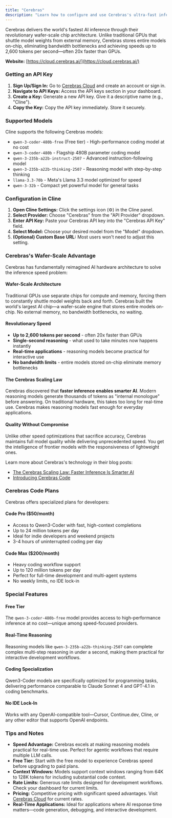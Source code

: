 ```yaml
---
title: "Cerebras"
description: "Learn how to configure and use Cerebras's ultra-fast inference with Cline. Experience up to 2,600 tokens per second with wafer-scale chip architecture and real-time reasoning models."
---
```


Cerebras delivers the world's fastest AI inference through their revolutionary wafer-scale chip architecture. Unlike traditional GPUs that shuttle model weights from external memory, Cerebras stores entire models on-chip, eliminating bandwidth bottlenecks and achieving speeds up to 2,600 tokens per second—often 20x faster than GPUs.

**Website:** [https://cloud.cerebras.ai/](https://cloud.cerebras.ai/)

### Getting an API Key

1.  **Sign Up/Sign In:** Go to [Cerebras Cloud](https://cloud.cerebras.ai/) and create an account or sign in.
2.  **Navigate to API Keys:** Access the API keys section in your dashboard.
3.  **Create a Key:** Generate a new API key. Give it a descriptive name (e.g., "Cline").
4.  **Copy the Key:** Copy the API key immediately. Store it securely.

### Supported Models

Cline supports the following Cerebras models:

-   `qwen-3-coder-480b-free` (Free tier) - High-performance coding model at no cost
-   `qwen-3-coder-480b` - Flagship 480B parameter coding model
-   `qwen-3-235b-a22b-instruct-2507` - Advanced instruction-following model
-   `qwen-3-235b-a22b-thinking-2507` - Reasoning model with step-by-step thinking
-   `llama-3.3-70b` - Meta's Llama 3.3 model optimized for speed
-   `qwen-3-32b` - Compact yet powerful model for general tasks

### Configuration in Cline

1.  **Open Cline Settings:** Click the settings icon (⚙️) in the Cline panel.
2.  **Select Provider:** Choose "Cerebras" from the "API Provider" dropdown.
3.  **Enter API Key:** Paste your Cerebras API key into the "Cerebras API Key" field.
4.  **Select Model:** Choose your desired model from the "Model" dropdown.
5.  **(Optional) Custom Base URL:** Most users won't need to adjust this setting.

### Cerebras's Wafer-Scale Advantage

Cerebras has fundamentally reimagined AI hardware architecture to solve the inference speed problem:

#### Wafer-Scale Architecture
Traditional GPUs use separate chips for compute and memory, forcing them to constantly shuttle model weights back and forth. Cerebras built the world's largest AI chip—a wafer-scale engine that stores entire models on-chip. No external memory, no bandwidth bottlenecks, no waiting.

#### Revolutionary Speed
- **Up to 2,600 tokens per second** - often 20x faster than GPUs
- **Single-second reasoning** - what used to take minutes now happens instantly
- **Real-time applications** - reasoning models become practical for interactive use
- **No bandwidth limits** - entire models stored on-chip eliminate memory bottlenecks

#### The Cerebras Scaling Law
Cerebras discovered that **faster inference enables smarter AI**. Modern reasoning models generate thousands of tokens as "internal monologue" before answering. On traditional hardware, this takes too long for real-time use. Cerebras makes reasoning models fast enough for everyday applications.

#### Quality Without Compromise
Unlike other speed optimizations that sacrifice accuracy, Cerebras maintains full model quality while delivering unprecedented speed. You get the intelligence of frontier models with the responsiveness of lightweight ones.

Learn more about Cerebras's technology in their blog posts:
- [The Cerebras Scaling Law: Faster Inference Is Smarter AI](https://www.cerebras.ai/blog/the-cerebras-scaling-law-faster-inference-is-smarter-ai)
- [Introducing Cerebras Code](https://www.cerebras.ai/blog/introducing-cerebras-code)

### Cerebras Code Plans

Cerebras offers specialized plans for developers:

#### Code Pro ($50/month)
- Access to Qwen3-Coder with fast, high-context completions
- Up to 24 million tokens per day
- Ideal for indie developers and weekend projects
- 3-4 hours of uninterrupted coding per day

#### Code Max ($200/month)
- Heavy coding workflow support
- Up to 120 million tokens per day
- Perfect for full-time development and multi-agent systems
- No weekly limits, no IDE lock-in

### Special Features

#### Free Tier
The `qwen-3-coder-480b-free` model provides access to high-performance inference at no cost—unique among speed-focused providers.

#### Real-Time Reasoning
Reasoning models like `qwen-3-235b-a22b-thinking-2507` can complete complex multi-step reasoning in under a second, making them practical for interactive development workflows.

#### Coding Specialization
Qwen3-Coder models are specifically optimized for programming tasks, delivering performance comparable to Claude Sonnet 4 and GPT-4.1 in coding benchmarks.

#### No IDE Lock-In
Works with any OpenAI-compatible tool—Cursor, Continue.dev, Cline, or any other editor that supports OpenAI endpoints.

### Tips and Notes

-   **Speed Advantage:** Cerebras excels at making reasoning models practical for real-time use. Perfect for agentic workflows that require multiple LLM calls.
-   **Free Tier:** Start with the free model to experience Cerebras speed before upgrading to paid plans.
-   **Context Windows:** Models support context windows ranging from 64K to 128K tokens for including substantial code context.
-   **Rate Limits:** Generous rate limits designed for development workflows. Check your dashboard for current limits.
-   **Pricing:** Competitive pricing with significant speed advantages. Visit [Cerebras Cloud](https://cloud.cerebras.ai/) for current rates.
-   **Real-Time Applications:** Ideal for applications where AI response time matters—code generation, debugging, and interactive development.
